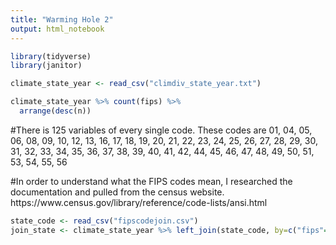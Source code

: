 ```yaml
---
title: "Warming Hole 2"
output: html_notebook
---
```


```r
library(tidyverse)
library(janitor)
```

```r
climate_state_year <- read_csv("climdiv_state_year.txt")
```

```r
climate_state_year %>% count(fips) %>% 
  arrange(desc(n))
```
#There is 125 variables of every single code. These codes are 01, 04, 05, 06, 08, 09, 10, 12, 13, 16, 17, 18, 19, 20, 21, 22, 23, 24, 25, 26, 27, 28, 29, 30, 31, 32, 33, 34, 35, 36, 37, 38, 39, 40, 41, 42, 44, 45, 46, 47, 48, 49, 50, 51, 53, 54, 55, 56

#In order to understand what the FIPS codes mean, I researched the documentation and pulled from the census website. https://www.census.gov/library/reference/code-lists/ansi.html

```r
state_code <- read_csv("fipscodejoin.csv")
join_state <- climate_state_year %>% left_join(state_code, by=c("fips"="fips_code"))
```

